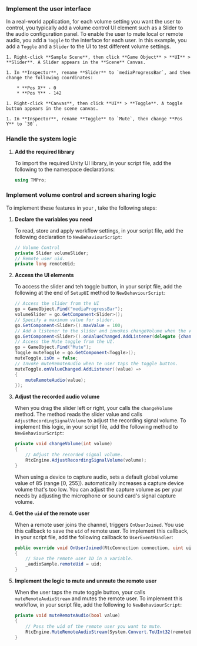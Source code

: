 <PlatformWrapper platform="unity">

### Implement the user interface

In a real-world application, for each volume setting you want the user to control, you typically add a volume control UI element such as a <Link target="_blank" to="https://docs.unity3d.com/2018.3/Documentation/ScriptReference/UI.Slider.html">Slider</Link> to the audio configuration panel. To enable the user to mute local or remote audio, you add a `Toggle` to the interface for each user. In this example, you add a `Toggle` and a `Slider` to the UI to test different volume settings. 
        
    1. Right-click **Sample Scene**, then click **Game Object** > **UI** > **Slider**. A Slider appears in the **Scene** Canvas.
    
    1. In **Inspector**, rename **Slider** to `mediaProgressBar`, and then change the following coordinates:
    
        * **Pos X** - 0
        * **Pos Y** - 142
        
    1. Right-click **Canvas**, then click **UI** > **Toggle**. A toggle button appears in the scene canvas.

    1. In **Inspector**, rename **Toggle** to `Mute`, then change **Pos Y** to `30`.

### Handle the system logic

1. **Add the required library**

    To import the required Unity UI library, in your script file, add the following to the namespace declarations:

    ```csharp
    using TMPro;
    ```

### Implement volume control and screen sharing logic

To implement these features in your <Vpl k="CLIENT" />, take the following steps:

1. **Declare the variables you need**

    To read, store and apply workflow settings, in your script file, add the following declaration to `NewBehaviourScript`:

    ```csharp
    // Volume Control
    private Slider volumeSlider;
    // Remote user uid.
    private long remoteUid;
    ```

1. **Access the UI elements**

   To access the slider and teh toggle button, in your script file, add the following at the end of `SetupUI` method to `NewBehaviourScript`: 

    ```csharp
    // Access the slider from the UI
    go = GameObject.Find("mediaProgressBar");
    volumeSlider = go.GetComponent<Slider>();
    // Specify a maximum value for slider.
    go.GetComponent<Slider>().maxValue = 100;
    // Add a listener to the slider and invokes changeVolume when the value changes.
    go.GetComponent<Slider>().onValueChanged.AddListener(delegate {changeVolume ((int)volumeSlider.value);});
    // Access the Mute toggle from the UI.
    go = GameObject.Find("Mute");
    Toggle muteToggle = go.GetComponent<Toggle>();
    muteToggle.isOn = false;
    // Invoke muteRemoteAudio when te user taps the toggle button.
    muteToggle.onValueChanged.AddListener((value) =>
    {
        muteRemoteAudio(value);
    });
    ```
   
1. **Adjust the recorded audio volume**

   When you drag the slider left or right, your <Vpl k = "CLIENT"/> calls the `changeVolume` method. The method reads the slider value and calls `AdjustRecordingSignalVolume` to adjust the recording signal volume. To implement this logic, in your script file, add the following method to `NewBehaviourScript`:

    ```csharp
    private void changeVolume(int volume)
    {
        // Adjust the recorded signal volume.
        RtcEngine.AdjustRecordingSignalVolume(volume);
    }
    ```

    When using a device to capture audio, <Vg k="ASDK" /> sets a default global volume value of 85 (range [0, 255]). <Vg k="ASDK" /> automatically increases a capture device volume that's too low. You can adjust the capture volume as per your needs by adjusting the microphone or sound card's signal capture volume.

2. **Get the `uid` of the remote user**
    
   When a remote user joins the channel, <Vpd k="SDK" /> triggers `OnUserJoined`. You use this callback to save the `uid` of remote user. To implement this callback, in your script file, add the following callback to `UserEventHandler`:

    ```csharp
    public override void OnUserJoined(RtcConnection connection, uint uid, int elapsed)
    {
        // Save the remote user ID in a variable.
        _audioSample.remoteUid = uid;
    }
    ```

3. **Implement the logic to mute and unmute the remote user**

   When the user taps the mute toggle button, your <Vpl k="CLIENT" /> calls `muteRemoteAudioStream` and mutes the remote user. To implement this workflow, in your script file, add the following to `NewBehaviourScript`:

    ```csharp
    private void muteRemoteAudio(bool value)
    {
        // Pass the uid of the remote user you want to mute.
        RtcEngine.MuteRemoteAudioStream(System.Convert.ToUInt32(remoteUid), value);
    }
     ```
</PlatformWrapper>